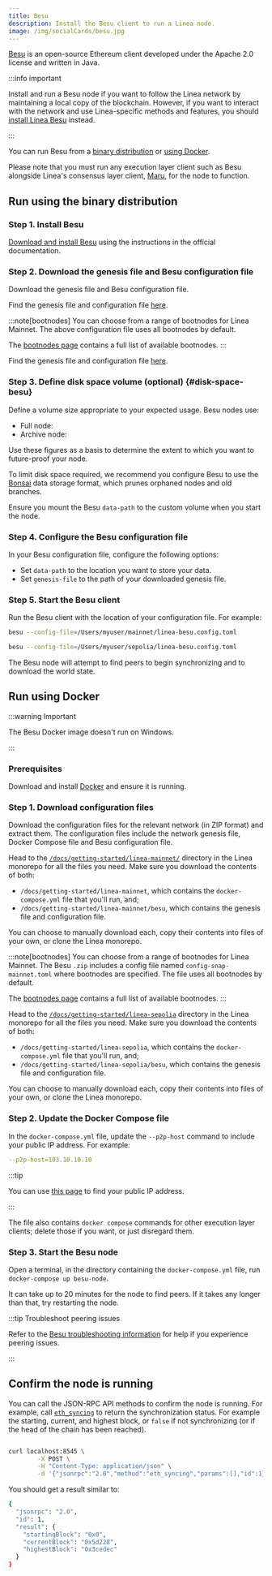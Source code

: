 ```yaml
---
title: Besu
description: Install the Besu client to run a Linea node.
image: /img/socialCards/besu.jpg
---
```




[Besu](https://besu.hyperledger.org/) is an open-source Ethereum client developed under the
Apache 2.0 license and written in Java.

:::info important

Install and run a Besu node if you want to follow the Linea network by maintaining a local copy of 
the blockchain. However, if you want to interact with the network and use Linea-specific methods and 
features, you should [install Linea Besu](./linea-besu.mdx) instead.

:::

You can run Besu from a [binary distribution](#run-using-the-binary-distribution) or [using Docker](#run-using-docker).

Please note that you must run any execution layer client such as Besu alongside Linea's consensus
layer client, [Maru](./beta-v4-migration.mdx), for the node to function.

## Run using the binary distribution

### Step 1. Install Besu

[Download and install Besu](https://besu.hyperledger.org/public-networks/get-started/install/binary-distribution) using
the instructions in the official documentation. 

### Step 2. Download the genesis file and Besu configuration file 

Download the genesis file and Besu configuration file.

<Tabs groupId="networks" className="my-tabs">
  <TabItem value="mainnet" label="Mainnet">
  
  Find the genesis file and configuration file [here](https://github.com/Consensys/linea-monorepo/tree/main/docs/getting-started/linea-mainnet/besu).

  :::note[bootnodes]
  You can choose from a range of bootnodes for Linea Mainnet. The above configuration file uses 
  all bootnodes by default.

  The [bootnodes page](bootnodes.mdx) contains a full list of available bootnodes.
  :::
  
  </TabItem>
  <TabItem value="Linea Sepolia" label="Linea Sepolia">
  
  Find the genesis file and configuration file [here](https://github.com/Consensys/linea-monorepo/tree/main/docs/getting-started/linea-sepolia/besu).
  
  </TabItem>

</Tabs>

### Step 3. Define disk space volume (optional) \{#disk-space-besu}

Define a volume size appropriate to your expected usage. Besu nodes use: 

- Full node: <NodeSize network="mainnet" cluster="linea-prod-eks" pvc="data-linea-besu-full-0" />
- Archive node: <NodeSize network="mainnet" cluster="linea-prod-eks" pvc="data-linea-besu-archive-v3-0" />

<LastUpdated />

Use these figures as a basis to determine the extent to which you want to future-proof your node.

To limit disk space required, we recommend you configure Besu to use the [Bonsai](https://besu.hyperledger.org/public-networks/concepts/data-storage-formats#bonsai-tries)
data storage format, which prunes orphaned nodes and old branches.

Ensure you mount the Besu `data-path` to the custom volume when you start the node.

<VolumeCreation />

### Step 4. Configure the Besu configuration file

In your Besu configuration file, configure the following options:

- Set `data-path` to the location you want to store your data. 
- Set `genesis-file` to the path of your downloaded genesis file.

### Step 5. Start the Besu client

Run the Besu client with the location of your configuration file. For example:

<Tabs groupId="networks" className="my-tabs">
  <TabItem value="mainnet" label="Mainnet">
  
  ```bash
  besu --config-file=/Users/myuser/mainnet/linea-besu.config.toml
  ```
  
  </TabItem>
  <TabItem value="Linea Sepolia" label="Linea Sepolia">
  
  ```bash
  besu --config-file=/Users/myuser/sepolia/linea-besu.config.toml
  ```
  
  </TabItem>
</Tabs>

The Besu node will attempt to find peers to begin synchronizing and to download the world state. 

## Run using Docker

:::warning Important

The Besu Docker image doesn't run on Windows.

:::

### Prerequisites

Download and install [Docker](https://docker.com/products/docker-desktop/) and ensure it is 
running.

### Step 1. Download configuration files

Download the configuration files for the relevant network (in ZIP format) and extract them. The configuration
files include the network genesis file, Docker Compose file and Besu configuration file.

<Tabs groupId="networks" className="my-tabs">
  <TabItem value="mainnet" label="Mainnet">
  
  Head to the [`/docs/getting-started/linea-mainnet/`](https://github.com/Consensys/linea-monorepo/tree/main/docs/getting-started/linea-mainnet)
  directory in the Linea monorepo for all the files you need. Make sure you download the contents of
  both:
  - `/docs/getting-started/linea-mainnet`, which contains the `docker-compose.yml` file that you'll 
    run, and;
  - `/docs/getting-started/linea-mainnet/besu`, which contains the genesis file and configuration 
    file.
  
  You can choose to manually download each, copy their contents into files of your own, or clone the 
  Linea monorepo.

  :::note[bootnodes]
  You can choose from a range of bootnodes for Linea Mainnet. The Besu `.zip` includes a
  config file named `config-snap-mainnet.toml` where bootnodes are specified. The file uses all bootnodes
  by default.

  The [bootnodes page](bootnodes.mdx) contains a full list of available bootnodes.
  :::
  
  </TabItem>
  <TabItem value="Linea Sepolia" label="Linea Sepolia">
  
  Head to the [`/docs/getting-started/linea-sepolia`](https://github.com/Consensys/linea-monorepo/tree/main/docs/getting-started/linea-sepolia/)
  directory in the Linea monorepo for all the files you need. Make sure you download the contents of
  both:
  - `/docs/getting-started/linea-sepolia`, which contains the `docker-compose.yml` file that you'll 
    run, and;
  - `/docs/getting-started/linea-sepolia/besu`, which contains the genesis file and configuration 
    file.
  
  You can choose to manually download each, copy their contents into files of your own, or clone the 
  Linea monorepo.
  
  </TabItem>
</Tabs>

### Step 2. Update the Docker Compose file

In the `docker-compose.yml` file, update the `--p2p-host` command to include your public IP address. For example:

```yaml
--p2p-host=103.10.10.10
```

:::tip

You can use [this page](https://whatismyip.com/) to find your public IP address.

:::

The file also contains `docker compose` commands for other execution layer clients; delete those if 
you want, or just disregard them. 

### Step 3. Start the Besu node

Open a terminal, in the directory containing the `docker-compose.yml` file, run `docker-compose up besu-node`. 

It can take up to 20 minutes for the node to find peers. If it takes any longer than that, try restarting the node.

:::tip Troubleshoot peering issues

Refer to the [Besu troubleshooting information](https://besu.hyperledger.org/public-networks/how-to/troubleshoot/peering)
for help if you experience peering issues.   

:::

## Confirm the node is running

You can call the JSON-RPC API methods to confirm the node is running. For example, call
[`eth_syncing`](https://besu.hyperledger.org/public-networks/reference/api#eth_syncing) to return the synchronization status.
For example the starting, current, and highest block, or `false` if not synchronizing (or if the head of the chain has been reached).

```bash

curl localhost:8545 \
        -X POST \
        -H "Content-Type: application/json" \
        -d '{"jsonrpc":"2.0","method":"eth_syncing","params":[],"id":1}'

```

You should get a result similar to:

```bash
{
  "jsonrpc": "2.0",
  "id": 1,
  "result": {
    "startingBlock": "0x0",
    "currentBlock": "0x5d228",
    "highestBlock": "0x3cedec"
  }
}
```
